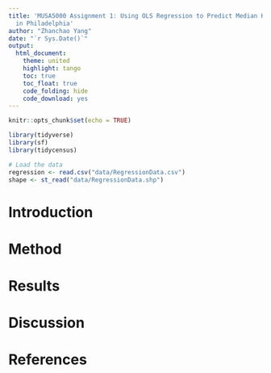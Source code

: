 ```yaml
---
title: 'MUSA5000 Assignment 1: Using OLS Regression to Predict Median House Values
  in Philadelphia'
author: "Zhanchao Yang"
date: "`r Sys.Date()`"
output: 
  html_document:
    theme: united
    highlight: tango
    toc: true
    toc_float: true
    code_folding: hide
    code_download: yes
---
```


```r
knitr::opts_chunk$set(echo = TRUE)

library(tidyverse)
library(sf)
library(tidycensus)
```

```r
# Load the data
regression <- read.csv("data/RegressionData.csv")
shape <- st_read("data/RegressionData.shp")
```

# Introduction



# Method

# Results

# Discussion

# References

